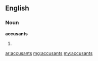==English==

===Noun===
'''accusants'''

# {{plural of|[[accusant]]}}

[[ar:accusants]]
[[mg:accusants]]
[[my:accusants]]